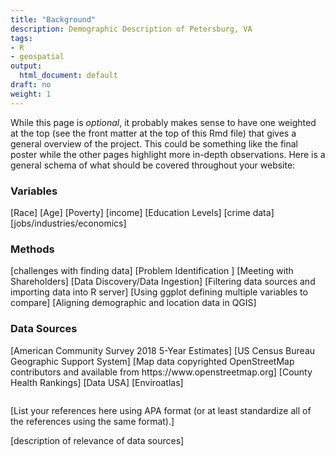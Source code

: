 ```yaml
---
title: "Background"
description: Demographic Description of Petersburg, VA
tags:
- R
- geospatial
output:
  html_document: default
draft: no
weight: 1
---
```


While this page is *optional*, it probably makes sense to have one weighted at the top (see the front matter at the top of this Rmd file) that gives a general overview of the project. This could be something like the final poster while the other pages highlight more in-depth observations. Here is a general schema of what should be covered throughout your website:

### Variables

[Race]
[Age]
[Poverty]
[income]
[Education Levels]
[crime data]
[jobs/industries/economics]

### Methods
[challenges with finding data]
[Problem Identification ]
[Meeting with Shareholders]
[Data Discovery/Data Ingestion]
[Filtering data sources and importing data into R server]
[Using ggplot defining multiple variables to compare]
[Aligning demographic and location data in QGIS]


### Data Sources
[American Community Survey 2018 5-Year Estimates]
[US Census Bureau Geographic Support System]
[Map data copyrighted OpenStreetMap contributors and available from https://www.openstreetmap.org]
[County Health Rankings]
[Data USA]
[Enviroatlas] 
```r

```

[List your references here using APA format (or at least standardize all of the references using the same format).]

[description of relevance of data sources]
